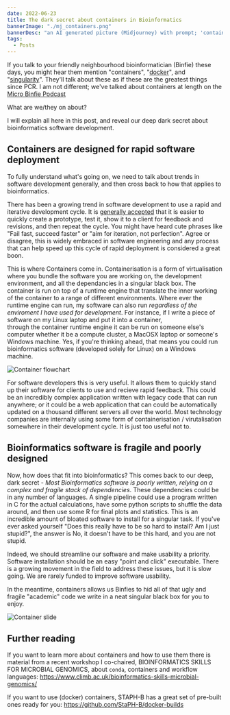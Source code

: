 ```yaml
---
date: 2022-06-23
title: The dark secret about containers in Bioinformatics
bannerImage: "./mj_containers.png"
bannerDesc: "an AI generated picture (Midjourney) with prompt; 'containers ::  landscape ::  photorealistic'. You can share and adapt this image following a CC BY-SA 4.0 licence"
tags:
  - Posts
---
```


If you talk to your friendly neighbourhood bioinformatician (Binfie) these days, you might hear them mention "containers", "[docker](https://www.docker.com/)", and "[singularity](https://docs.sylabs.io/guides/2.6/user-guide/introduction.html#welcome-to-singularity)".
They'll talk about these as if these are the greatest things since PCR. I am not different; we've talked about containers at length on the [Micro Binfie Podcast](https://soundcloud.com/microbinfie/staph-b-stable-containers)

What are we/they on about?

I will explain all here in this post, and reveal our deep dark secret about bioinformatics software development.

## Containers are designed for rapid software deployment

To fully understand what's going on, we need to talk about trends in software development generally, and then cross back to how that applies to bioinformatics.

There has been a growing trend in software development to use a rapid and iterative development cycle. It is [generally accepted](https://en.wikipedia.org/wiki/Rapid_application_development)
that it is easier to quickly create a prototype, test it, show it to a client for feedback and revisions, and then repeat the cycle. You might have heard cute phrases like "Fail fast, succeed faster" or "aim for iteration,
not perfection". Agree or disagree, this is widely embraced in software engineering and any process that can help speed up this cycle of rapid deployment is considered a great boon.

This is where Containers come in. Containerisation is a form of virtualisation where you bundle the software you are working on, the development environment, and all the dependancies in a singular black box. The
container is run on top of a runtime engine that translate the inner working of the container to a range of different environments. Where ever the runtime engine can run, my
software can also run _regardless of the enviroment I have used for development_. For instance, if I write a piece of software on my Linux laptop and put it into a container,  
through the container runtime engine it can be run on someone else's computer whether it be a compute cluster, a MacOSX laptop or someone's
Windows machine. Yes, if you're thinking ahead, that means you could run bioinformatics software (developed solely for Linux) on a Windows machine.

![Container flowchart](./container.drawio.s.png)

For software developers this is very useful. It allows them to quickly stand up their software for clients to use and recieve rapid feedback. This could be an incredibly complex application
written with legacy code that can run anywhere; or it could be a web application that can could be automatically updated on a thousand different servers all over the world.
Most technology companies are internally using some form of containerisation / virutalisation somewhere in their development cycle. It is just too useful not to.

## Bioinformatics software is fragile and poorly designed

Now, how does that fit into bioinformatics? This comes back to our deep, dark secret - _Most Bioinformatics software is poorly written, relying on a complex and fragile stack of dependencies_.
These dependencies could be in any number of languages. A single pipeline could use a program written in C for the actual calculations, have some python scripts to shuffle the data around,
and then use some R for final plots and statistics. This is an incredible amount of bloated software to install for a singular task. If you've ever asked yourself "Does this really have
to be so hard to install? Am I just stupid?", the answer is No, it doesn't have to be this hard, and you are not stupid.

Indeed, we should streamline our software and make usability a priority. Software installation should be an easy "point and click" executable. There is a growing movement in
the field to address these issues, but it is slow going. We are rarely funded to improve software usability.

In the meantime, containers allows us Binfies to hid all of that ugly and fragile "academic" code we write in a neat singular black box for you to enjoy.

![Container slide](./container_slide.jpg)

## Further reading

If you want to learn more about containers and how to use them there is material from a recent workshop I co-chaired, BIOINFORMATICS SKILLS
FOR MICROBIAL GENOMICS, about `conda`, containers and workflow languages: https://www.climb.ac.uk/bioinformatics-skills-microbial-genomics/

If you want to use (docker) containers, STAPH-B has a great set of pre-built ones ready for you: https://github.com/StaPH-B/docker-builds
